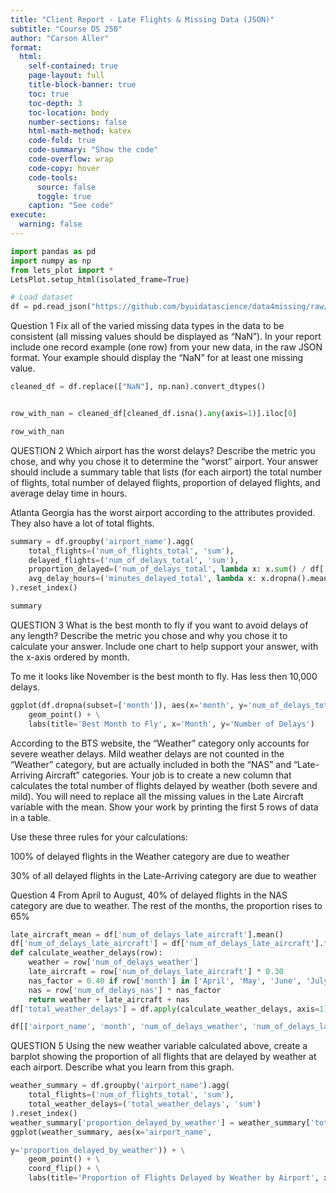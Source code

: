 ```yaml
---
title: "Client Report - Late Flights & Missing Data (JSON)"
subtitle: "Course DS 250"
author: "Carson Aller"
format:
  html:
    self-contained: true
    page-layout: full
    title-block-banner: true
    toc: true
    toc-depth: 3
    toc-location: body
    number-sections: false
    html-math-method: katex
    code-fold: true
    code-summary: "Show the code"
    code-overflow: wrap
    code-copy: hover
    code-tools:
      source: false
      toggle: true
    caption: "See code"
execute:
  warning: false
---
```


```python
import pandas as pd
import numpy as np
from lets_plot import *
LetsPlot.setup_html(isolated_frame=True)

# Load dataset
df = pd.read_json("https://github.com/byuidatascience/data4missing/raw/master/data-raw/flights_missing/flights_missing.json")

```

Question 1
Fix all of the varied missing data types in the data to be consistent (all missing values should be displayed as “NaN”).
In your report include one record example (one row) from your new data, in the raw JSON format. Your example should display the "NaN" for at least one missing value.

```python

cleaned_df = df.replace(["NaN"], np.nan).convert_dtypes()


row_with_nan = cleaned_df[cleaned_df.isna().any(axis=1)].iloc[0]

row_with_nan
```

QUESTION 2
Which airport has the worst delays?
Describe the metric you chose, and why you chose it to determine the “worst” airport. Your answer should include a summary table that lists (for each airport) the total number of flights, total number of delayed flights, proportion of delayed flights, and average delay time in hours.

Atlanta Georgia has the worst airport according to the attributes provided. They also have a lot of total flights.
```python
summary = df.groupby('airport_name').agg(
    total_flights=('num_of_flights_total', 'sum'),
    delayed_flights=('num_of_delays_total', 'sum'),
    proportion_delayed=('num_of_delays_total', lambda x: x.sum() / df['num_of_flights_total'].sum()),
    avg_delay_hours=('minutes_delayed_total', lambda x: x.dropna().mean() / 60)
).reset_index()

summary
```

QUESTION 3
What is the best month to fly if you want to avoid delays of any length?
Describe the metric you chose and why you chose it to calculate your answer. Include one chart to help support your answer, with the x-axis ordered by month.

To me it looks like November is the best month to fly. Has less then 10,000 delays.

```python

ggplot(df.dropna(subset=['month']), aes(x='month', y='num_of_delays_total')) + \
    geom_point() + \
    labs(title='Best Month to Fly', x='Month', y='Number of Delays')
```
    
    
    
According to the BTS website, the “Weather” category only accounts for severe weather delays. Mild weather delays are not counted in the “Weather” category, but are actually included in both the “NAS” and “Late-Arriving Aircraft” categories.
Your job is to create a new column that calculates the total number of flights delayed by weather (both severe and mild). You will need to replace all the missing values in the Late Aircraft variable with the mean. Show your work by printing the first 5 rows of data in a table.

Use these three rules for your calculations:

100% of delayed flights in the Weather category are due to weather

30% of all delayed flights in the Late-Arriving category are due to weather


Question 4
From April to August, 40% of delayed flights in the NAS category are due to weather. The rest of the months, the proportion rises to 65%



```python
late_aircraft_mean = df['num_of_delays_late_aircraft'].mean()
df['num_of_delays_late_aircraft'] = df['num_of_delays_late_aircraft'].fillna(late_aircraft_mean)
def calculate_weather_delays(row):
    weather = row['num_of_delays_weather']  
    late_aircraft = row['num_of_delays_late_aircraft'] * 0.30
    nas_factor = 0.40 if row['month'] in ['April', 'May', 'June', 'July', 'August'] else 0.65
    nas = row['num_of_delays_nas'] * nas_factor
    return weather + late_aircraft + nas
df['total_weather_delays'] = df.apply(calculate_weather_delays, axis=1)

df[['airport_name', 'month', 'num_of_delays_weather', 'num_of_delays_late_aircraft', 'num_of_delays_nas', 'total_weather_delays']].head()
```

QUESTION 5
Using the new weather variable calculated above, create a barplot showing the proportion of all flights that are delayed by weather at each airport. Describe what you learn from this graph.

```python




weather_summary = df.groupby('airport_name').agg(
    total_flights=('num_of_flights_total', 'sum'),
    total_weather_delays=('total_weather_delays', 'sum')
).reset_index()
weather_summary['proportion_delayed_by_weather'] = weather_summary['total_weather_delays'] / weather_summary['total_flights']
ggplot(weather_summary, aes(x='airport_name', 

y='proportion_delayed_by_weather')) + \
    geom_point() + \
    coord_flip() + \
    labs(title='Proportion of Flights Delayed by Weather by Airport', x='Airport', y='Proportion Delayed')


```